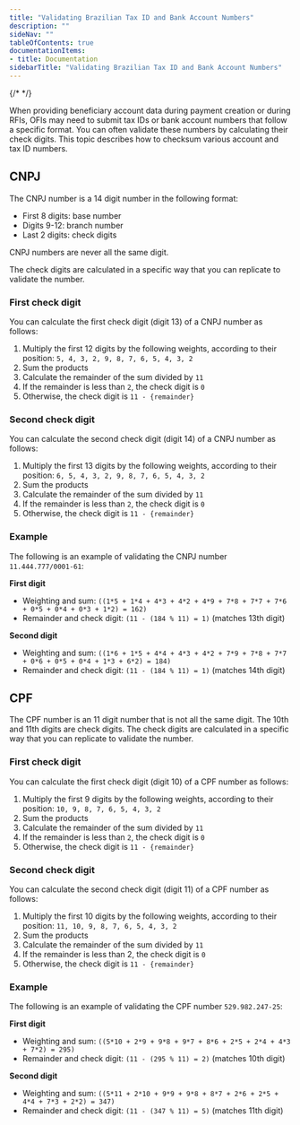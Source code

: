 ```yaml
---
title: "Validating Brazilian Tax ID and Bank Account Numbers"
description: ""
sideNav: ""
tableOfContents: true
documentationItems: 
- title: Documentation
sidebarTitle: "Validating Brazilian Tax ID and Bank Account Numbers"
---
```


{/* <!-- markdownlint-disable MD036 --> */}

When providing beneficiary account data during payment creation or during RFIs,
OFIs may need to submit tax IDs or bank account numbers that follow a specific
format. You can often validate these numbers by calculating their check digits.
This topic describes how to checksum various account and tax ID numbers.

## CNPJ

The CNPJ number is a 14 digit number in the following format:

- First 8 digits: base number
- Digits 9-12: branch number
- Last 2 digits: check digits

CNPJ numbers are never all the same digit.

The check digits are calculated in a specific way that you can replicate to
validate the number.

### First check digit

You can calculate the first check digit (digit 13) of a CNPJ number as follows:

1. Multiply the first 12 digits by the following weights, according to their
   position: `5, 4, 3, 2, 9, 8, 7, 6, 5, 4, 3, 2`
2. Sum the products
3. Calculate the remainder of the sum divided by `11`
4. If the remainder is less than `2`, the check digit is `0`
5. Otherwise, the check digit is `11 - {remainder}`

### Second check digit

You can calculate the second check digit (digit 14) of a CNPJ number as follows:

1. Multiply the first 13 digits by the following weights, according to their
   position: `6, 5, 4, 3, 2, 9, 8, 7, 6, 5, 4, 3, 2`
2. Sum the products
3. Calculate the remainder of the sum divided by `11`
4. If the remainder is less than `2`, the check digit is `0`
5. Otherwise, the check digit is `11 - {remainder}`

### Example

The following is an example of validating the CNPJ number `11.444.777/0001-61`:

**First digit**

- Weighting and sum:
  `((1*5 + 1*4 + 4*3 + 4*2 + 4*9 + 7*8 + 7*7 + 7*6 + 0*5 + 0*4 + 0*3 + 1*2) = 162)`
- Remainder and check digit: `(11 - (184 % 11) = 1)` (matches 13th digit)

**Second digit**

- Weighting and sum:
  `((1*6 + 1*5 + 4*4 + 4*3 + 4*2 + 7*9 + 7*8 + 7*7 + 0*6 + 0*5 + 0*4 + 1*3 + 6*2) = 184)`
- Remainder and check digit: `(11 - (184 % 11) = 1)` (matches 14th digit)

## CPF

The CPF number is an 11 digit number that is not all the same digit. The 10th
and 11th digits are check digits. The check digits are calculated in a specific
way that you can replicate to validate the number.

### First check digit

You can calculate the first check digit (digit 10) of a CPF number as follows:

1. Multiply the first 9 digits by the following weights, according to their
   position: `10, 9, 8, 7, 6, 5, 4, 3, 2`
2. Sum the products
3. Calculate the remainder of the sum divided by `11`
4. If the remainder is less than `2`, the check digit is `0`
5. Otherwise, the check digit is `11 - {remainder}`

### Second check digit

You can calculate the second check digit (digit 11) of a CPF number as follows:

1. Multiply the first 10 digits by the following weights, according to their
   position: `11, 10, 9, 8, 7, 6, 5, 4, 3, 2`
2. Sum the products
3. Calculate the remainder of the sum divided by `11`
4. If the remainder is less than 2, the check digit is `0`
5. Otherwise, the check digit is `11 - {remainder}`

### Example

The following is an example of validating the CPF number `529.982.247-25`:

**First digit**

- Weighting and sum:
  `((5*10 + 2*9 + 9*8 + 9*7 + 8*6 + 2*5 + 2*4 + 4*3 + 7*2) = 295)`
- Remainder and check digit: `(11 - (295 % 11) = 2)` (matches 10th digit)

**Second digit**

- Weighting and sum:
  `((5*11 + 2*10 + 9*9 + 9*8 + 8*7 + 2*6 + 2*5 + 4*4 + 7*3 + 2*2) = 347)`
- Remainder and check digit: `(11 - (347 % 11) = 5)` (matches 11th digit)
